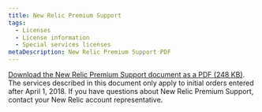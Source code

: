 ```yaml
---
title: New Relic Premium Support
tags:
  - Licenses
  - License information
  - Special services licenses
metaDescription: New Relic Premium Support PDF
---
```


[Download the New Relic Premium Support document as a PDF (248 KB)](/sites/default/files/atoms/files/PremiumSupport_T%26C_SolutionSheet_April18_0.pdf "Link opens in a new window"). The services described in this document only apply to initial orders entered after April 1, 2018. If you have questions about New Relic Premium Support, contact your New Relic account representative.
